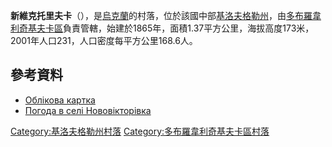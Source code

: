 {{coord|48|17|35|N|31|10|3|E|scale:100000_region:UA|display=title}}

'''新維克托里夫卡'''（{{lang-uk|Нововікторівка}}），是[[烏克蘭|烏克蘭]]的村落，位於該國中部[[基洛夫格勒州|基洛夫格勒州]]，由[[多布羅韋利奇基夫卡區|多布羅韋利奇基夫卡區]]負責管轄，始建於1865年，面積1.37平方公里，海拔高度173米，2001年人口231，人口密度每平方公里168.6人。

==參考資料==
* [http://gska2.rada.gov.ua/pls/z7502/A005?rdat1=11.11.2008&rf7571=16613 Облікова картка]{{dead link|date=2018年3月 |bot=InternetArchiveBot |fix-attempted=yes }}
* [http://weather.in.ua/ua/kirovogradskaja/17451 Погода в селі Нововікторівка] {{Wayback|url=http://weather.in.ua/ua/kirovogradskaja/17451 |date=20111220200738 }}

{{DEFAULTSORT:Нововікторівка}}
[[Category:基洛夫格勒州村落|Category:基洛夫格勒州村落]]
[[Category:多布羅韋利奇基夫卡區村落|Category:多布羅韋利奇基夫卡區村落]]


{{Kirovohrad-geo-stub}}